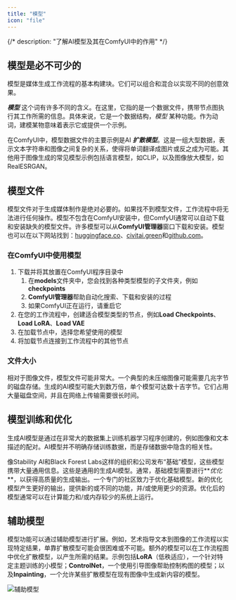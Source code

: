 ```yaml
---
title: "模型"
icon: "file"
---
```


{/*
description: "了解AI模型及其在ComfyUI中的作用"
*/}

## 模型是必不可少的

模型是媒体生成工作流程的基本构建块。它们可以组合和混合以实现不同的创意效果。

**_模型_** 这个词有许多不同的含义。在这里，它指的是一个数据文件，携带节点图执行其工作所需的信息。具体来说，它是一个数据结构，_模型_ 某种功能。作为动词，建模某物意味着表示它或提供一个示例。

在ComfyUI中，模型数据文件的主要示例是AI **_扩散模型_**。这是一组大型数据，表示文本字符串和图像之间复杂的关系，使得将单词翻译成图片或反之成为可能。其他用于图像生成的常见模型示例包括语言模型，如CLIP，以及图像放大模型，如RealESRGAN。

## 模型文件

模型文件对于生成媒体制作是绝对必要的。如果找不到模型文件，工作流程中将无法进行任何操作。模型不包含在ComfyUI安装中，但ComfyUI通常可以自动下载和安装缺失的模型文件。许多模型可以从**ComfyUI管理器**窗口下载和安装。模型也可以在以下网站找到：[huggingface.co](https://huggingface.co)、[civitai.green](https://civitai.green)和[github.com](https://github.com)。

### 在ComfyUI中使用模型

1. 下载并将其放置在ComfyUI程序目录中
    1. 在**models**文件夹中，您会找到各种类型模型的子文件夹，例如**checkpoints**
    2. **ComfyUI管理器**帮助自动化搜索、下载和安装的过程
    3. 如果ComfyUI正在运行，请重启它
2. 在您的工作流程中，创建适合模型类型的节点，例如**Load Checkpoints**、**Load LoRA**、**Load VAE**
3. 在加载节点中，选择您希望使用的模型
4. 将加载节点连接到工作流程中的其他节点

### 文件大小

相对于图像文件，模型文件可能非常大。一个典型的未压缩图像可能需要几兆字节的磁盘存储。生成的AI模型可能大到数万倍，单个模型可达数十吉字节。它们占用大量磁盘空间，并且在网络上传输需要很长时间。

## 模型训练和优化

生成AI模型是通过在非常大的数据集上训练机器学习程序创建的，例如图像和文本描述的配对。AI模型并不明确存储训练数据，而是存储数据中隐含的相关性。

像Stability AI和Black Forest Labs这样的组织和公司发布“基础”模型，这些模型携带大量通用信息。这些是通用的生成AI模型。通常，基础模型需要进行**_优化_**，以获得高质量的生成输出。一个专门的社区致力于优化基础模型。新的优化模型产生更好的输出，提供新的或不同的功能，并/或使用更少的资源。优化后的模型通常可以在计算能力和/或内存较少的系统上运行。

## 辅助模型

模型功能可以通过辅助模型进行扩展。例如，艺术指导文本到图像的工作流程以实现特定结果，单靠扩散模型可能会很困难或不可能。额外的模型可以在工作流程图中优化扩散模型，以产生所需的结果。示例包括**LoRA**（低秩适应），一个针对特定主题训练的小模型；**ControlNet**，一个使用引导图像帮助控制构图的模型；以及**Inpainting**，一个允许某些扩散模型在现有图像中生成新内容的模型。

![辅助模型](/images/concepts/core-concepts_auxiliary-model.png)